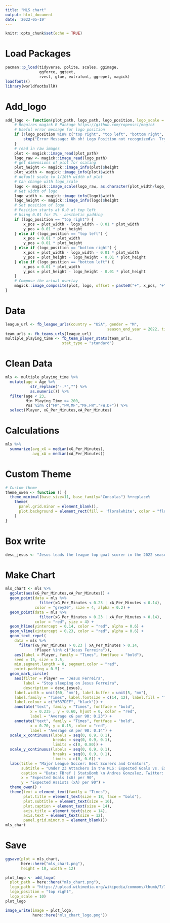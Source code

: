 ```yaml
---
title: "MLS chart"
output: html_document
date: '2022-05-19'
---
```


```r
knitr::opts_chunk$set(echo = TRUE)
```

# Load Packages

```r
pacman::p_load(tidyverse, polite, scales, ggimage, 
               ggforce, ggtext,
               rvest, glue, extrafont, ggrepel, magick)
loadfonts()
library(worldfootballR)
```

# Add_logo
```r
add_logo <- function(plot_path, logo_path, logo_position, logo_scale = 10){
    # Requires magick R Package https://github.com/ropensci/magick
    # Useful error message for logo position
    if (!logo_position %in% c("top right", "top left", "bottom right", "bottom left")) {
        stop("Error Message: Uh oh! Logo Position not recognized\n  Try: logo_positon = 'top left', 'top right', 'bottom left', or 'bottom right'")
    }
    # read in raw images
    plot <- magick::image_read(plot_path)
    logo_raw <- magick::image_read(logo_path)
    # get dimensions of plot for scaling
    plot_height <- magick::image_info(plot)$height
    plot_width <- magick::image_info(plot)$width
    # default scale to 1/10th width of plot
    # Can change with logo_scale
    logo <- magick::image_scale(logo_raw, as.character(plot_width/logo_scale))
    # Get width of logo
    logo_width <- magick::image_info(logo)$width
    logo_height <- magick::image_info(logo)$height
    # Set position of logo
    # Position starts at 0,0 at top left
    # Using 0.01 for 1% - aesthetic padding
    if (logo_position == "top right") {
        x_pos = plot_width - logo_width - 0.01 * plot_width
        y_pos = 0.01 * plot_height
    } else if (logo_position == "top left") {
        x_pos = 0.01 * plot_width
        y_pos = 0.01 * plot_height
    } else if (logo_position == "bottom right") {
        x_pos = plot_width - logo_width - 0.01 * plot_width
        y_pos = plot_height - logo_height - 0.01 * plot_height
    } else if (logo_position == "bottom left") {
        x_pos = 0.01 * plot_width
        y_pos = plot_height - logo_height - 0.01 * plot_height
    }
    # Compose the actual overlay
    magick::image_composite(plot, logo, offset = paste0("+", x_pos, "+", y_pos))
}
```

# Data
```r
league_url <- fb_league_urls(country = "USA", gender = "M",
                                             season_end_year = 2022, tier = "1st")
team_urls <- fb_teams_urls(league_url)
multiple_playing_time <- fb_team_player_stats(team_urls,
                         stat_type = "standard")
```

# Clean Data
```r
mls <- multiple_playing_time %>%
  mutate(age = Age %>%
           str_replace("-.*","") %>%
           as.numeric()) %>%
  filter(age < 23,
         Min_Playing_Time >= 200,
         Pos %in% c("FW","FW,MF","MF,FW","FW,DF")) %>%
  select(Player, xG_Per_Minutes,xA_Per_Minutes)
```
# Calculations
```r
mls %>% 
  summarize(avg_xG = median(xG_Per_Minutes),
            avg_xA = median(xA_Per_Minutes))
```

# Custom Theme
```r
# Custom theme
theme_owen <- function () { 
  theme_minimal(base_size=11, base_family="Consolas") %+replace% 
    theme(
      panel.grid.minor = element_blank(),
      plot.background = element_rect(fill = 'floralwhite', color = "floralwhite")
    )
}

```
# Box write
```r
desc_jesus <- "Jesus leads the league top goal scorer in the 2022 season with 9 goals and 0.6 xG per 90 so far!"
```

# Make Chart
```r
mls_chart <- mls %>% 
  ggplot(aes(xG_Per_Minutes,xA_Per_Minutes)) +
  geom_point(data = mls %>%
               filter(xG_Per_Minutes < 0.23 | xA_Per_Minutes < 0.14),
             color = "grey20", size = 4, alpha = 0.2) +
  geom_point(data = mls %>%
               filter(xG_Per_Minutes > 0.23 | xA_Per_Minutes > 0.14),
             color = "red", size = 4) +
  geom_hline(yintercept = 0.14, color = "red", alpha = 0.6) +
  geom_vline(xintercept = 0.23, color = "red", alpha = 0.6) +
  geom_text_repel(
    data = mls %>%
      filter(xG_Per_Minutes > 0.23 | xA_Per_Minutes > 0.14,
             !Player %in% c("Jesus Ferreira")),
    aes(label = Player, family = "Times", fontface = "bold"), 
    seed = 15, size = 3.5, 
    min.segment.length = 0, segment.color = "red",
    point.padding = 0.5) +
  geom_mark_circle(
    aes(filter = Player == "Jesus Ferreira",
        label = "Stop sleeping on Jesus Ferreira",
        description = desc_jesus),
    label.width = unit(60, 'mm'), label.buffer = unit(5, "mm"),
    label.family = "Times", label.fontsize = c(14, 12), label.fill = "floralwhite",
    label.colour = c("#337DEF", "black")) +
    annotate("text", family = "Times", fontface = "bold",
           x = 0.235 , y = 0.60, hjust = 0, color = "red",
           label = "Average xG per 90: 0.23") +
    annotate("text", family = "Times", fontface = "bold",
           x = 0.70, y = 0.15, color = "red",
           label = "Average xA per 90: 0.14") +
  scale_x_continuous(labels = seq(0, 0.9, 0.1), 
                     breaks = seq(0, 0.9, 0.1),
                     limits = c(0, 0.80)) +
  scale_y_continuous(labels = seq(0, 0.9, 0.1), 
                     breaks = seq(0, 0.9, 0.1),
                     limits = c(0, 0.6)) +
  labs(title = "Major League Soccer: Best Scorers and Creators", 
       subtitle = "Under 23 Attackers in the MLS: Expected Goals vs. Expected Assists \n (Mininum 200 minutes of playing time) as of May 20th, 2022",
       caption = "Data: FBref | StatsBomb \n Andres Gonzalez, Twitter: @AndresAnalytics",
       x = "Expected Goals (xG) per 90",
       y = "Expected Assists (xA) per 90") +
  theme_owen() +
  theme(text = element_text(family = "Times"),
        plot.title = element_text(size = 18, face = "bold"),
        plot.subtitle = element_text(size = 16),
        plot.caption = element_text(size = 14),
        axis.title = element_text(size = 14),
        axis.text = element_text(size = 12),
        panel.grid.minor.x = element_blank())
mls_chart

```
# Save

```r
ggsave(plot = mls_chart, 
       here::here("mls_chart.png"),
       height = 10, width = 12)
```

```r
plot_logo <- add_logo(
  plot_path = here::here("mls_chart.png"),
  logo_path = "https://upload.wikimedia.org/wikipedia/commons/thumb/7/76/MLS_crest_logo_RGB_gradient.svg/800px-MLS_crest_logo_RGB_gradient.svg.png",
  logo_position = "top right",
  logo_scale = 10)
plot_logo
```

```r
image_write(image = plot_logo, 
            here::here("mls_chart_logo.png"))
```

